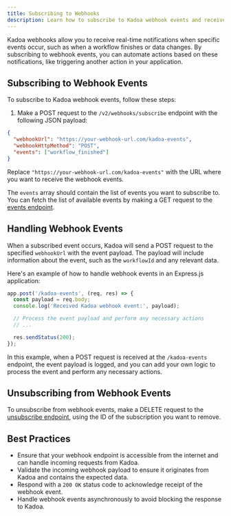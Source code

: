 ```yaml
---
title: Subscribing to Webhooks
description: Learn how to subscribe to Kadoa webhook events and receive real-time notifications about workflow events.
---
```


Kadoa webhooks allow you to receive real-time notifications when specific events occur, such as when a workflow finishes or data changes.
By subscribing to webhook events, you can automate actions based on these notifications, like triggering another action in your application.

## Subscribing to Webhook Events

To subscribe to Kadoa webhook events, follow these steps:

1. Make a POST request to the `/v2/webhooks/subscribe` endpoint with the following JSON payload:

```json
{
  "webhookUrl": "https://your-webhook-url.com/kadoa-events",
  "webhookHttpMethod": "POST",
  "events": ["workflow_finished"]
}
```

Replace `"https://your-webhook-url.com/kadoa-events"` with the URL where you want to receive the webhook events.

The `events` array should contain the list of events you want to subscribe to. You can fetch the list of available events by making a GET request to the [events endpoint](/api-reference/webhook-management/subscribe-to-webhook-events).

## Handling Webhook Events

When a subscribed event occurs, Kadoa will send a POST request to the specified `webhookUrl` with the event payload. The payload will include information about the event, such as the `workflowId` and any relevant data.

Here's an example of how to handle webhook events in an Express.js application:

```javascript
app.post('/kadoa-events', (req, res) => {
  const payload = req.body;
  console.log('Received Kadoa webhook event:', payload);

  // Process the event payload and perform any necessary actions
  // ...

  res.sendStatus(200);
});
```

In this example, when a POST request is received at the `/kadoa-events` endpoint, the event payload is logged, and you can add your own logic to process the event and perform any necessary actions.

## Unsubscribing from Webhook Events

To unsubscribe from webhook events, make a DELETE request to the [unsubscribe endpoint](/api-reference/webhook-management/unsubscribe-from-webhook-events), using the ID of the subscription you want to remove.

## Best Practices

- Ensure that your webhook endpoint is accessible from the internet and can handle incoming requests from Kadoa.
- Validate the incoming webhook payload to ensure it originates from Kadoa and contains the expected data.
- Respond with a `200 OK` status code to acknowledge receipt of the webhook event.
- Handle webhook events asynchronously to avoid blocking the response to Kadoa.

